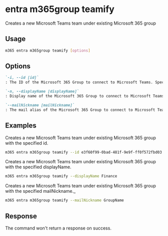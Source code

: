 
# entra m365group teamify

Creates a new Microsoft Teams team under existing Microsoft 365 group

## Usage

```sh
m365 entra m365group teamify [options]
```

## Options

```md definition-list
`-i, --id [id]`
: The ID of the Microsoft 365 Group to connect to Microsoft Teams. Specify either `id`, `displayName` or `mailNickname`, but not multiple.

`-n, --displayName [displayName]`
: Display name of the Microsoft 365 Group to connect to Microsoft Teams. Specify either `id`, `displayName` or `mailNickname`, but not multiple.

`--mailNickname [mailNickname]`
: The mail alias of the Microsoft 365 Group to connect to Microsoft Teams. Specify either `id`, `displayName` or `mailNickname`, but not multiple.
```

<Global />

## Examples

Creates a new Microsoft Teams team under existing Microsoft 365 group with the specified id.

```sh
m365 entra m365group teamify --id e3f60f99-0bad-481f-9e9f-ff0f572fbd03
```

Creates a new Microsoft Teams team under existing Microsoft 365 group with the specified displayName.

```sh
m365 entra m365group teamify --displayName Finance
```

Creates a new Microsoft Teams team under existing Microsoft 365 group with the specified mailNickname._

```sh
m365 entra m365group teamify --mailNickname GroupName
```

## Response

The command won't return a response on success.